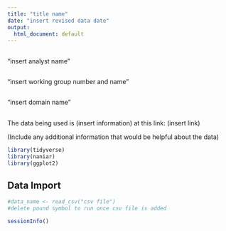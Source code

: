 ```yaml
---
title: "title name"
date: "insert revised data date"
output:
  html_document: default
---
```


## 
"insert analyst name"

##
"insert working group number and name"

##
"insert domain name"

##

The data being used is (insert information) at this link: (insert link)

(Include any additional information that would be helpful about the data)

```r
library(tidyverse)
library(naniar)
library(ggplot2)
```

## Data Import 

```r
#data_name <- read_csv("csv file")
#delete pound symbol to run once csv file is added
```


```r
sessionInfo()
```




